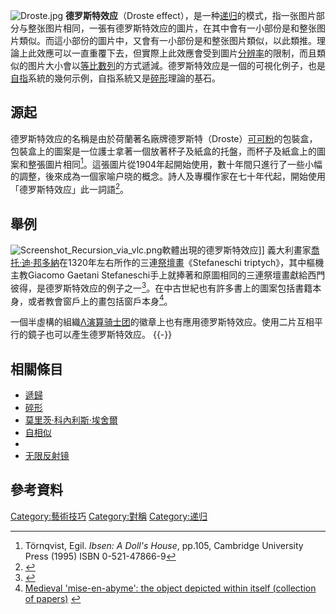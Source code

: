 {{Expand|time=2013-02-14T05:15:32+00:00 }}
{{NoteTA
|G1=Math
}}
[[File:Droste.jpg|thumb]]
'''德罗斯特效应'''（Droste effect），是一种[[递归|递归]]的模式，指一张图片部分与整张图片相同，一張有德罗斯特效应的圖片，在其中會有一小部份是和整张图片類似。而這小部份的圖片中，又會有一小部份是和整张图片類似，以此類推。理論上此效應可以一直重覆下去，但實際上此效應會受到圖片[[分辨率|分辨率]]的限制，而且類似的图片大小會以[[等比數列|等比數列]]的方式遞減。德罗斯特效应是一個{{link-en|異圈|strange loop}}的可視化例子，也是[[自指|自指]]系統的幾何示例，自指系統又是[[碎形|碎形]]理論的基石。

==源起==
德罗斯特效应的名稱是由於荷蘭著名廠牌德罗斯特（Droste）[[可可粉|可可粉]]的包裝盒，包裝盒上的圖案是一位護士拿著一個放著杯子及紙盒的托盤，而杯子及紙盒上的圖案和整張圖片相同<ref>Törnqvist, Egil. ''Ibsen: A Doll's House'', pp.105, Cambridge University Press (1995) ISBN 0-521-47866-9</ref>。這張圖片從1904年起開始使用，數十年間只進行了一些小幅的調整，後來成為一個家喻户晓的概念。詩人及專欄作家{{link-nl|尼科·施普馬克爾|Nico Scheepmaker}}在七十年代起，開始使用「德罗斯特效应」此一詞語<ref>{{Cite web |url=http://www.cultuurarchief.nl/tentoonstellingen/0505droste.htm |title=Droste, altijd welkom |access-date=2012-01-24 |archive-url=https://web.archive.org/web/20080330014936/http://www.cultuurarchief.nl/tentoonstellingen/0505droste.htm |archive-date=2008-03-30 |dead-url=yes }}</ref>。

==舉例==
[[File:Screenshot_Recursion_via_vlc.png|thumb]]軟體出現的德罗斯特效应]]
義大利畫家[[喬托·迪·邦多納|喬托·迪·邦多納]]在1320年左右所作的三連[[祭壇畫|祭壇畫]]《Stefaneschi triptych》，其中樞機主教Giacomo Gaetani Stefaneschi手上就捧著和原圖相同的三連祭壇畫獻給西門彼得，是德罗斯特效应的例子之一<ref>{{Cite web |url=http://mv.vatican.va/3_EN/pages/PIN/PIN_Sala02_03.html |title=Giotto di Bondone and assistants: Stefaneschi triptych |access-date=2012-01-24 |archive-date=2016-11-30 |archive-url=https://web.archive.org/web/20161130182226/http://mv.vatican.va/3_EN/pages/PIN/PIN_Sala02_03.html |dead-url=no }}</ref>。在中古世紀也有許多書上的圖案包括書籍本身，或者教會窗戶上的畫包括窗戶本身<ref>[http://www.courtauld.ac.uk/researchforum/projects/medievalarttheory/documents/Mise-en-abyme.pdf Medieval 'mise-en-abyme': the object depicted within itself (collection of papers)] {{webarchive|url=https://web.archive.org/web/20131102033517/http://www.courtauld.ac.uk/researchforum/projects/medievalarttheory/documents/Mise-en-abyme.pdf |date=2013-11-02 }}</ref>。

一個半虛構的組織[[Λ演算骑士团|Λ演算骑士团]]的徽章上也有應用德罗斯特效应。使用二片互相平行的鏡子也可以產生德罗斯特效应。
{{-}}

==相關條目==
*[[遞歸|遞歸]]
*[[碎形|碎形]]
*[[莫里茨·科內利斯·埃舍爾|莫里茨·科內利斯·埃舍爾]]
*[[自相似|自相似]]
*{{link-en|异圈|Strange loop}}
*[[无限反射镜|无限反射镜]]

==參考資料==
{{reflist}}

[[Category:藝術技巧|Category:藝術技巧]]
[[Category:對稱|Category:對稱]]
[[Category:递归|Category:递归]]
